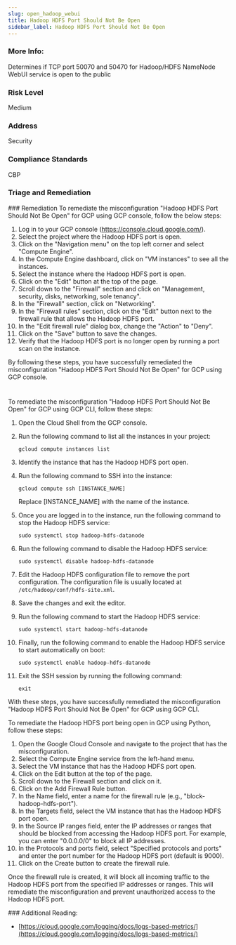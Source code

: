 ```yaml
---
slug: open_hadoop_webui
title: Hadoop HDFS Port Should Not Be Open
sidebar_label: Hadoop HDFS Port Should Not Be Open
---
```


### More Info:

Determines if TCP port 50070 and 50470 for Hadoop/HDFS NameNode WebUI service is open to the public

### Risk Level

Medium

### Address

Security

### Compliance Standards

CBP


### Triage and Remediation
<Tabs>
<Tab title='Remediation'>
### Remediation

<AccordionGroup>
<Accordion title='Using Console' defaultOpen='true'>
To remediate the misconfiguration "Hadoop HDFS Port Should Not Be Open" for GCP using GCP console, follow the below steps:

1. Log in to your GCP console (https://console.cloud.google.com/).
2. Select the project where the Hadoop HDFS port is open.
3. Click on the "Navigation menu" on the top left corner and select "Compute Engine".
4. In the Compute Engine dashboard, click on "VM instances" to see all the instances.
5. Select the instance where the Hadoop HDFS port is open.
6. Click on the "Edit" button at the top of the page.
7. Scroll down to the "Firewall" section and click on "Management, security, disks, networking, sole tenancy".
8. In the "Firewall" section, click on "Networking".
9. In the "Firewall rules" section, click on the "Edit" button next to the firewall rule that allows the Hadoop HDFS port.
10. In the "Edit firewall rule" dialog box, change the "Action" to "Deny".
11. Click on the "Save" button to save the changes.
12. Verify that the Hadoop HDFS port is no longer open by running a port scan on the instance.

By following these steps, you have successfully remediated the misconfiguration "Hadoop HDFS Port Should Not Be Open" for GCP using GCP console.

#
</Accordion>

<Accordion title='Using CLI'>
To remediate the misconfiguration "Hadoop HDFS Port Should Not Be Open" for GCP using GCP CLI, follow these steps:

1. Open the Cloud Shell from the GCP console.

2. Run the following command to list all the instances in your project:

   ```
   gcloud compute instances list
   ```

3. Identify the instance that has the Hadoop HDFS port open.

4. Run the following command to SSH into the instance:

   ```
   gcloud compute ssh [INSTANCE_NAME]
   ```

   Replace [INSTANCE_NAME] with the name of the instance.

5. Once you are logged in to the instance, run the following command to stop the Hadoop HDFS service:

   ```
   sudo systemctl stop hadoop-hdfs-datanode
   ```

6. Run the following command to disable the Hadoop HDFS service:

   ```
   sudo systemctl disable hadoop-hdfs-datanode
   ```

7. Edit the Hadoop HDFS configuration file to remove the port configuration. The configuration file is usually located at `/etc/hadoop/conf/hdfs-site.xml`.

8. Save the changes and exit the editor.

9. Run the following command to start the Hadoop HDFS service:

   ```
   sudo systemctl start hadoop-hdfs-datanode
   ```

10. Finally, run the following command to enable the Hadoop HDFS service to start automatically on boot:

    ```
    sudo systemctl enable hadoop-hdfs-datanode
    ```

11. Exit the SSH session by running the following command:

    ```
    exit
    ```

With these steps, you have successfully remediated the misconfiguration "Hadoop HDFS Port Should Not Be Open" for GCP using GCP CLI.
</Accordion>

<Accordion title='Using Python'>
To remediate the Hadoop HDFS port being open in GCP using Python, follow these steps:

1. Open the Google Cloud Console and navigate to the project that has the misconfiguration.
2. Select the Compute Engine service from the left-hand menu.
3. Select the VM instance that has the Hadoop HDFS port open.
4. Click on the Edit button at the top of the page.
5. Scroll down to the Firewall section and click on it.
6. Click on the Add Firewall Rule button.
7. In the Name field, enter a name for the firewall rule (e.g., "block-hadoop-hdfs-port").
8. In the Targets field, select the VM instance that has the Hadoop HDFS port open.
9. In the Source IP ranges field, enter the IP addresses or ranges that should be blocked from accessing the Hadoop HDFS port. For example, you can enter "0.0.0.0/0" to block all IP addresses.
10. In the Protocols and ports field, select "Specified protocols and ports" and enter the port number for the Hadoop HDFS port (default is 9000).
11. Click on the Create button to create the firewall rule.

Once the firewall rule is created, it will block all incoming traffic to the Hadoop HDFS port from the specified IP addresses or ranges. This will remediate the misconfiguration and prevent unauthorized access to the Hadoop HDFS port.
</Accordion>

</AccordionGroup>
</Tab>
</Tabs>
### Additional Reading:

- [https://cloud.google.com/logging/docs/logs-based-metrics/](https://cloud.google.com/logging/docs/logs-based-metrics/) 

